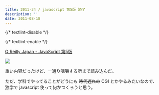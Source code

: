 ```yaml
---
title: 2011-34 / javascript 第5版 読了
description: ''
date: 2011-08-18
---
```


{/* textlint-disable */}


{/* textlint-enable */}

[O'Reilly Japan - JavaScript 第5版](https://www.oreilly.co.jp/books/9784873113296/)

![](/img/blog/2011-34/javascript5.jpeg)

重い内容だったけど、一通り咀嚼する所まで読み込んだ。

ただ、学科でやってることがどうにも ~~時代遅れの~~ CGI とかやるみたいなので、独学で javascript 使って何かつくろうと思う。
